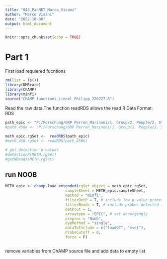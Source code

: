 ```yaml
---
title: "043_PanNET_Marco_Visani"
author: "Marco Visani"
date: "2022-10-06"
output: html_document
---
```


```r
knitr::opts_chunk$set(echo = TRUE)
```
 
# Part 1
First load requiered fucntions 
```r
rm(list = ls())
library(DMRcate)
library(ChAMP)
library(minfi)
source("ChAMP_functions_Lionel_Philipp_220727.R")
```

Read the raw data.The function readRDS allows the read R Data Format: RDS
```r
path_epic <- "P:/Forschung/GRP Perren_Marinoni/1. Group/2. People/2. Students/Marco_Visani/raw_data/training_EPIC.Rds"
#path_450k <- "P:/Forschung/GRP Perren_Marinoni/1. Group/2. People/2. Students/Marco_Visani/raw_data/training_450K.Rds"

meth_epic.rgSet <-  readRDS(path_epic)
#meth_450.rgSet <- readRDS(path_450k)
```

```r
# get detection p values
#detectionP(METH.rgSet)
#getNBeads(METH.rgSet)
```

## run NOOB 
```r
METH_epic <- champ.load_extended(rgSet_object = meth_epic.rgSet, 
                           sampleSheet = METH_epic.sampleSheet,
                           method = "minfi", 
                           filterDetP = T, # include low p value probes
                           filterBeads = T, # include probes detected in few beads
                           detPcut = 1,
                           arraytype = "EPIC", # set accorgingly
                           preproc = "Noob", 
                           dyeMethod = "single", 
                           dataToInclude = c("loadQC", "mset"),
                           ProbeCutoff = 0,
                           force = F)

```
```r

```

remove variables from ChAMP source file and add data to empty list